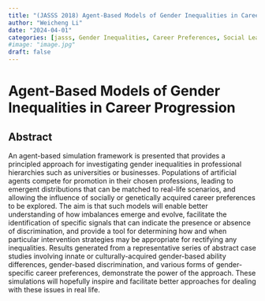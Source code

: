 ```yaml
---
title: "(JASSS 2018) Agent-Based Models of Gender Inequalities in Career Progression"
author: "Weicheng Li"
date: "2024-04-01"
categories: [jasss, Gender Inequalities, Career Preferences, Social Learning, Evolution]
#image: "image.jpg"
draft: false
---
```


# Agent-Based Models of Gender Inequalities in Career Progression

## Abstract

An agent-based simulation framework is presented that provides a principled approach for investigating gender inequalities in professional hierarchies such as universities or businesses. Populations of artificial agents compete for promotion in their chosen professions, leading to emergent distributions that can be matched to real-life scenarios, and allowing the influence of socially or genetically acquired career preferences to be explored. The aim is that such models will enable better understanding of how imbalances emerge and evolve, facilitate the identification of specific signals that can indicate the presence or absence of discrimination, and provide a tool for determining how and when particular intervention strategies may be appropriate for rectifying any inequalities. Results generated from a representative series of abstract case studies involving innate or culturally-acquired gender-based ability differences, gender-based discrimination, and various forms of gender-specific career preferences, demonstrate the power of the approach. These simulations will hopefully inspire and facilitate better approaches for dealing with these issues in real life.
